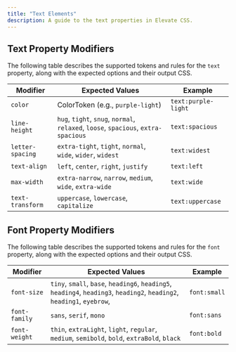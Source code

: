 ```yaml
---
title: "Text Elements"
description: A guide to the text properties in Elevate CSS.
---
```


## Text Property Modifiers

The following table describes the supported tokens and rules for the `text` property, along with the expected options and their output CSS.

| **Modifier**   | **Expected Values**                                                | **Example** |
|---------------------|-----------------------------------------------------------|------------|
| `color`             |   ColorToken (e.g., `purple-light`)   | `text:purple-light` |
| `line-height`       | `hug`, `tight`, `snug`, `normal`, `relaxed`, `loose`, `spacious`, `extra-spacious`             | `text:spacious` |
| `letter-spacing`    | `extra-tight`, `tight`, `normal`, `wide`, `wider`, `widest` | `text:widest` |
| `text-align`        | `left`, `center`, `right`, `justify`                      | `text:left` |
| `max-width`         | `extra-narrow`, `narrow`, `medium`, `wide`, `extra-wide`                    | `text:wide` |
| `text-transform`    | `uppercase`, `lowercase`, `capitalize`            | `text:uppercase` |

## Font Property Modifiers

The following table describes the supported tokens and rules for the `font` property, along with the expected options and their output CSS.

| **Modifier**   | **Expected Values**                                                | **Example** |
|---------------------|-----------------------------------------------------------|------------|
| `font-size`         | `tiny`, `small`, `base`, `heading6`, `heading5`, `heading4`, `heading3`, `heading2`,  `heading2`, `heading1`, `eyebrow`,      | `font:small` |
| `font-family`       | `sans`, `serif`, `mono`                        | `font:sans` |
| `font-weight`       | `thin`, `extraLight`, `light`, `regular`, `medium`, `semibold`, `bold`, `extraBold`, `black`     | `font:bold` |